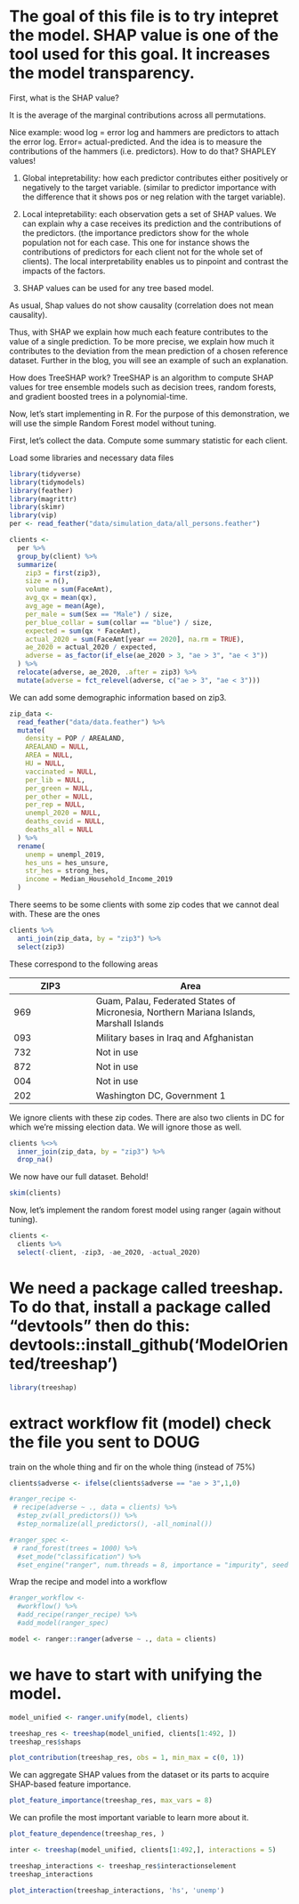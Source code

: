 
# The goal of this file is to try intepret the model. SHAP value is one of the tool used for this goal. It increases the model transparency. 
First, what is the SHAP value? 

It is the average of the marginal contributions across all permutations. 

Nice example: wood log = error log and hammers are predictors to attach the error log. Error= actual-predicted. 
And the idea is to measure the contributions of the hammers (i.e. predictors). How to do that? SHAPLEY values!

1. Global intepretability: how each predictor contributes either positively or negatively to the target variable. (similar to predictor importance with the difference that it shows pos or neg relation with the target variable). 

2. Local intepretability: each observation gets a set of SHAP values. We can explain why a case receives its prediction and the contributions of the predictors. (the importance predictors show for the whole population not for each case. This one for instance shows the contributions of predictors for each client not for the whole set of clients). The local interpretability enables us to pinpoint and contrast the impacts of the factors.

3. SHAP values can be used for any tree based model. 

As usual, Shap values do not show causality (correlation does not mean causality). 

Thus, with SHAP we explain how much each feature contributes to the value of a single prediction. To be more precise, we explain how much it contributes to the deviation from the mean prediction of a chosen reference dataset. Further in the blog, you will see an example of such an explanation.

How does TreeSHAP work?
TreeSHAP is an algorithm to compute SHAP values for tree ensemble models such as decision trees, random forests, and gradient boosted trees in a polynomial-time. 


Now, let's start implementing in R. For the purpose of this demonstration, we will use the simple Random Forest model without tuning. 

First, let's collect the data. 
Compute some summary statistic for each client.

Load some libraries and necessary data files
```r
library(tidyverse)
library(tidymodels)
library(feather)
library(magrittr)
library(skimr)
library(vip)
per <- read_feather("data/simulation_data/all_persons.feather")
```

```r
clients <-
  per %>%
  group_by(client) %>%
  summarize(
    zip3 = first(zip3),
    size = n(),
    volume = sum(FaceAmt),
    avg_qx = mean(qx),
    avg_age = mean(Age),
    per_male = sum(Sex == "Male") / size,
    per_blue_collar = sum(collar == "blue") / size,
    expected = sum(qx * FaceAmt),
    actual_2020 = sum(FaceAmt[year == 2020], na.rm = TRUE),
    ae_2020 = actual_2020 / expected,
    adverse = as_factor(if_else(ae_2020 > 3, "ae > 3", "ae < 3"))
  ) %>%
  relocate(adverse, ae_2020, .after = zip3) %>%
  mutate(adverse = fct_relevel(adverse, c("ae > 3", "ae < 3")))
```

We can add some demographic information based on zip3.
```r
zip_data <-
  read_feather("data/data.feather") %>%
  mutate(
    density = POP / AREALAND,
    AREALAND = NULL,
    AREA = NULL,
    HU = NULL,
    vaccinated = NULL,
    per_lib = NULL,
    per_green = NULL,
    per_other = NULL,
    per_rep = NULL,
    unempl_2020 = NULL,
    deaths_covid = NULL,
    deaths_all = NULL
  ) %>%
  rename(
    unemp = unempl_2019,
    hes_uns = hes_unsure,
    str_hes = strong_hes,
    income = Median_Household_Income_2019
  )
```
There seems to be some clients with some zip codes that we cannot deal with. These are the ones
```r
clients %>%
  anti_join(zip_data, by = "zip3") %>%
  select(zip3)
```
These correspond to the following areas

ZIP3 | Area       |
-----|------------|
969  | Guam, Palau, Federated States of Micronesia, Northern Mariana Islands, Marshall Islands |
093  | Military bases in Iraq and Afghanistan |
732  | Not in use |
872  | Not in use |
004  | Not in use |
202  | Washington DC, Government 1 |

We ignore clients with these zip codes. There are also two clients in DC for which we're missing election data. We will ignore those as well.
```r
clients %<>%
  inner_join(zip_data, by = "zip3") %>%
  drop_na()
```

We now have our full dataset. Behold!
```r
skim(clients)
```

Now, let's implement the random forest model using ranger (again without tuning). 
```r
clients <-
  clients %>%
  select(-client, -zip3, -ae_2020, -actual_2020)
```

# We need a package called treeshap. To do that, install a package called "devtools" then do this: devtools::install_github('ModelOriented/treeshap')

```r
library(treeshap)

```
# extract workflow fit (model) check the file you sent to DOUG 
train on the whole thing and fir on the whole thing (instead of 75%)

```r
clients$adverse <- ifelse(clients$adverse == "ae > 3",1,0)
```

```r
#ranger_recipe <-
 # recipe(adverse ~ ., data = clients) %>%
  #step_zv(all_predictors()) %>%
  #step_normalize(all_predictors(), -all_nominal())
```

```r
#ranger_spec <-
 # rand_forest(trees = 1000) %>%
  #set_mode("classification") %>%
  #set_engine("ranger", num.threads = 8, importance = "impurity", seed = 123)
```

Wrap the recipe and model into a workflow
```r
#ranger_workflow <-
  #workflow() %>%
  #add_recipe(ranger_recipe) %>%
  #add_model(ranger_spec)
```




```r
model <- ranger::ranger(adverse ~ ., data = clients)
```


# we have to start with unifying the model. 
```r
model_unified <- ranger.unify(model, clients)
```

```r
treeshap_res <- treeshap(model_unified, clients[1:492, ])
treeshap_res$shaps
```
```r
plot_contribution(treeshap_res, obs = 1, min_max = c(0, 1))
```
We can aggregate SHAP values from the dataset or its parts to acquire SHAP-based feature importance.
```r
plot_feature_importance(treeshap_res, max_vars = 8)
```
We can profile the most important variable to learn more about it.

```r
plot_feature_dependence(treeshap_res, )
```

```r
inter <- treeshap(model_unified, clients[1:492,], interactions = 5)

```

```r
treeshap_interactions <- treeshap_res$interactionselement
treeshap_interactions
```

```r
plot_interaction(treeshap_interactions, 'hs', 'unemp')

```